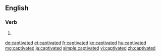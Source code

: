 ==English==

===Verb===
{{head|en|verb form}}

# {{en-past of|captivate}}

[[de:captivated]]
[[et:captivated]]
[[fr:captivated]]
[[ko:captivated]]
[[hu:captivated]]
[[mg:captivated]]
[[ja:captivated]]
[[simple:captivated]]
[[vi:captivated]]
[[zh:captivated]]
